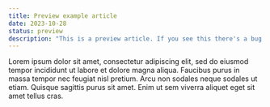 ```yaml
---
title: Preview example article
date: 2023-10-28
status: preview
description: "This is a preview article. If you see this there's a bug!"
---
```


Lorem ipsum dolor sit amet, consectetur adipiscing elit, sed do eiusmod tempor incididunt ut labore et dolore magna aliqua.
Faucibus purus in massa tempor nec feugiat nisl pretium.
Arcu non sodales neque sodales ut etiam. Quisque sagittis purus sit amet.
Enim ut sem viverra aliquet eget sit amet tellus cras.
